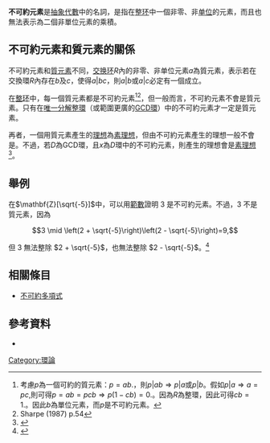 '''不可約元素'''是[[抽象代數|抽象代數]]中的名詞，是指在[[整环|整环]]中一個非零、非[[单位_(环论)|单位]]的元素，而且也無法表示為二個非單位元素的乘積。

==不可約元素和質元素的關係==
不可約元素和[[質元素|質元素]]不同，[[交换环|交换环]]<math>R</math>內的非零、非单位元素<math>a</math>為質元素，表示若在交換環<math>R</math>內存在<math>b</math>及<math>c</math>，使得<math>a | bc</math>，則<math>a|b</math>或<math>a|c</math>必定有一個成立。

在[[整环|整环]]中，每一個質元素都是不可約元素<ref>考慮<math>p</math>為一個可約的質元素：<math>p=ab.</math>，則<math>p | ab \Rightarrow p | a</math>或<math>p | b</math>。假如<math>p | a \Rightarrow a = pc,</math>則可得<math>p=ab=pcb \Rightarrow p(1-cb)=0.</math>。因為<math>R</math>為整環，因此可得<math>cb=1.</math>。因此<math>b</math>為單位元素，而<math>p</math>是不可約元素。</ref><ref name=Sha54>Sharpe (1987) p.54</ref>，但一般而言，不可約元素不會是質元素。只有在[[唯一分解整環|唯一分解整環]]（或範圍更廣的[[GCD環|GCD環]]）中的不可約元素才一定是質元素。

再者，一個用質元素產生的[[理想_(環論)|理想]]為[[素理想|素理想]]，但由不可約元素產生的理想一般不會是{{le|不可約理想|irreducible ideal}}。不過，若<math>D</math>為GCD環，且<math>x</math>為<math>D</math>環中的不可約元素，則產生的理想會是[[素理想|素理想]]<ref>{{cite web |url=http://planetmath.org/encyclopedia/IrreducibleIdeal.html |title=planetmath Irreducible Ideal |deadurl=yes |archiveurl=https://web.archive.org/web/20100620170712/http://planetmath.org/encyclopedia/IrreducibleIdeal.html |archivedate=2010-06-20 |accessdate=2015-08-25 }}</ref>。

== 舉例 ==
在{{le|二次整數環|quadratic integer ring}}<math>\mathbf{Z}[\sqrt{-5}]</math>中，可以用[[範數_(域論)|範數]]證明 3 是不可約元素。不過，3 不是質元素，因為 
:<math>3 \mid \left(2 + \sqrt{-5}\right)\left(2 - \sqrt{-5}\right)=9,</math> 

但 <math>3</math> 無法整除 <math>2 + \sqrt{-5}</math>，也無法整除 <math>2 - \sqrt{-5}</math>。<ref>{{cite book |author=William W. Adams and Larry Joel Goldstein |year=1976 |title=''Introduction to Number Theory''|url=https://archive.org/details/introductiontonu00adam |pages=[https://archive.org/details/introductiontonu00adam/page/n48 250] |publisher=Prentice-Hall, Inc. |isbn=0-13-491282-9}}</ref>

==相關條目==
* [[不可約多項式|不可約多項式]]

== 參考資料 ==
{{reflist}}
* {{cite book | last=Sharpe | first=David | title=Rings and factorization | url=https://archive.org/details/ringsfactorizati0000shar | zbl=0674.13008 | publisher=[[Cambridge_University_Press|Cambridge University Press]] | year=1987 | isbn=0-521-33718-6 }}
{{DEFAULTSORT:Irreducible Element}}
{{代数小作品}}
[[Category:環論|Category:環論]]